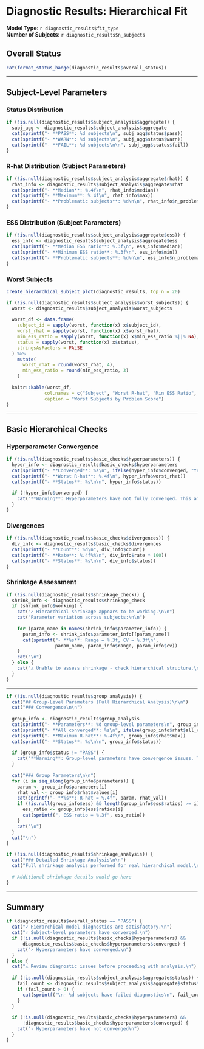 # Diagnostic Results: Hierarchical Fit

**Model Type**: `r diagnostic_results$fit_type`  
**Number of Subjects**: `r diagnostic_results$n_subjects`

## Overall Status

```r
cat(format_status_badge(diagnostic_results$overall_status))
```

---

## Subject-Level Parameters

### Status Distribution

```r
if (!is.null(diagnostic_results$subject_analysis$aggregate)) {
  subj_agg <- diagnostic_results$subject_analysis$aggregate
  cat(sprintf("- **PASS**: %d subjects\n", subj_agg$status$pass))
  cat(sprintf("- **WARN**: %d subjects\n", subj_agg$status$warn))
  cat(sprintf("- **FAIL**: %d subjects\n\n", subj_agg$status$fail))
}
```

### R-hat Distribution (Subject Parameters)

```r
if (!is.null(diagnostic_results$subject_analysis$aggregate$rhat)) {
  rhat_info <- diagnostic_results$subject_analysis$aggregate$rhat
  cat(sprintf("- **Median**: %.4f\n", rhat_info$median))
  cat(sprintf("- **Maximum**: %.4f\n", rhat_info$max))
  cat(sprintf("- **Problematic subjects**: %d\n\n", rhat_info$n_problematic))
}
```

### ESS Distribution (Subject Parameters)

```r
if (!is.null(diagnostic_results$subject_analysis$aggregate$ess)) {
  ess_info <- diagnostic_results$subject_analysis$aggregate$ess
  cat(sprintf("- **Median ESS ratio**: %.3f\n", ess_info$median))
  cat(sprintf("- **Minimum ESS ratio**: %.3f\n", ess_info$min))
  cat(sprintf("- **Problematic subjects**: %d\n\n", ess_info$n_problematic))
}
```

### Worst Subjects

```r
create_hierarchical_subject_plot(diagnostic_results, top_n = 20)
```

```r
if (!is.null(diagnostic_results$subject_analysis$worst_subjects)) {
  worst <- diagnostic_results$subject_analysis$worst_subjects
  
  worst_df <- data.frame(
    subject_id = sapply(worst, function(x) x$subject_id),
    worst_rhat = sapply(worst, function(x) x$worst_rhat),
    min_ess_ratio = sapply(worst, function(x) x$min_ess_ratio %||% NA),
    status = sapply(worst, function(x) x$status),
    stringsAsFactors = FALSE
  ) %>%
    mutate(
      worst_rhat = round(worst_rhat, 4),
      min_ess_ratio = round(min_ess_ratio, 3)
    )
  
  knitr::kable(worst_df,
              col.names = c("Subject", "Worst R-hat", "Min ESS Ratio", "Status"),
              caption = "Worst Subjects by Problem Score")
}
```

---

## Basic Hierarchical Checks

### Hyperparameter Convergence

```r
if (!is.null(diagnostic_results$basic_checks$hyperparameters)) {
  hyper_info <- diagnostic_results$basic_checks$hyperparameters
  cat(sprintf("- **Converged**: %s\n", ifelse(hyper_info$converged, "Yes", "No")))
  cat(sprintf("- **Worst R-hat**: %.4f\n", hyper_info$worst_rhat))
  cat(sprintf("- **Status**: %s\n\n", hyper_info$status))
  
  if (!hyper_info$converged) {
    cat("**Warning**: Hyperparameters have not fully converged. This affects all subject-level estimates.\n\n")
  }
}
```

### Divergences

```r
if (!is.null(diagnostic_results$basic_checks$divergences)) {
  div_info <- diagnostic_results$basic_checks$divergences
  cat(sprintf("- **Count**: %d\n", div_info$count))
  cat(sprintf("- **Rate**: %.4f%%\n", div_info$rate * 100))
  cat(sprintf("- **Status**: %s\n\n", div_info$status))
}
```

### Shrinkage Assessment

```r
if (!is.null(diagnostic_results$shrinkage_check)) {
  shrink_info <- diagnostic_results$shrinkage_check
  if (shrink_info$working) {
    cat("✓ Hierarchical shrinkage appears to be working.\n\n")
    cat("Parameter variation across subjects:\n\n")
    
    for (param_name in names(shrink_info$parameter_info)) {
      param_info <- shrink_info$parameter_info[[param_name]]
      cat(sprintf("- **%s**: Range = %.3f, CV = %.3f\n", 
                  param_name, param_info$range, param_info$cv))
    }
    cat("\n")
  } else {
    cat("⚠ Unable to assess shrinkage - check hierarchical structure.\n\n")
  }
}
```

---

```r
if (!is.null(diagnostic_results$group_analysis)) {
  cat("## Group-Level Parameters (Full Hierarchical Analysis)\n\n")
  cat("### Convergence\n\n")
  
  group_info <- diagnostic_results$group_analysis
  cat(sprintf("- **Parameters**: %d group-level parameters\n", group_info$n_params))
  cat(sprintf("- **All converged**: %s\n", ifelse(group_info$rhat$all_converged, "Yes", "No")))
  cat(sprintf("- **Maximum R-hat**: %.4f\n", group_info$rhat$max))
  cat(sprintf("- **Status**: %s\n\n", group_info$status))
  
  if (group_info$status != "PASS") {
    cat("**Warning**: Group-level parameters have convergence issues. This affects population-level inference.\n\n")
  }
  
  cat("### Group Parameters\n\n")
  for (i in seq_along(group_info$parameters)) {
    param <- group_info$parameters[i]
    rhat_val <- group_info$rhat$values[i]
    cat(sprintf("- **%s**: R-hat = %.4f", param, rhat_val))
    if (!is.null(group_info$ess) && length(group_info$ess$ratios) >= i) {
      ess_ratio <- group_info$ess$ratios[i]
      cat(sprintf(", ESS ratio = %.3f", ess_ratio))
    }
    cat("\n")
  }
  cat("\n")
}
```

```r
if (!is.null(diagnostic_results$shrinkage_analysis)) {
  cat("### Detailed Shrinkage Analysis\n\n")
  cat("Full shrinkage analysis performed for real hierarchical model.\n\n")
  
  # Additional shrinkage details would go here
}
```

---

## Summary

```r
if (diagnostic_results$overall_status == "PASS") {
  cat("✓ Hierarchical model diagnostics are satisfactory.\n")
  cat("✓ Subject-level parameters have converged.\n")
  if (!is.null(diagnostic_results$basic_checks$hyperparameters) && 
      diagnostic_results$basic_checks$hyperparameters$converged) {
    cat("✓ Hyperparameters have converged.\n")
  }
} else {
  cat("⚠ Review diagnostic issues before proceeding with analysis.\n")
  
  if (!is.null(diagnostic_results$subject_analysis$aggregate$status)) {
    fail_count <- diagnostic_results$subject_analysis$aggregate$status$fail
    if (fail_count > 0) {
      cat(sprintf("\n- %d subjects have failed diagnostics\n", fail_count))
    }
  }
  
  if (!is.null(diagnostic_results$basic_checks$hyperparameters) && 
      !diagnostic_results$basic_checks$hyperparameters$converged) {
    cat("- Hyperparameters have not converged\n")
  }
}
```
